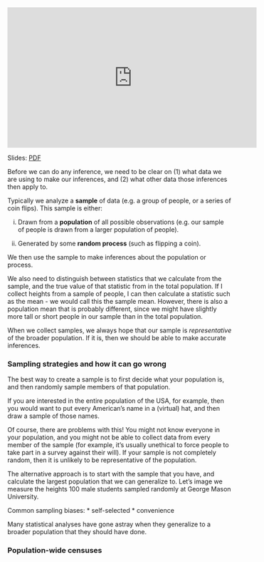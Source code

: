 
<iframe width="560" height="315" src="https://www.youtube.com/embed/VYChbNddUkM?rel=0" frameborder="0" allowfullscreen></iframe>

Slides: [PDF](https://drive.google.com/file/d/1qInq4DXzYsHjmnw2lVu_ffVrAUuzN5ko/view?usp=sharing)

Before we can do any inference, we need to be clear on (1) what data we are using to make our inferences, and (2) what other data those inferences then apply to.

Typically we analyze a **sample** of data (e.g. a group of people, or a series of coin flips). This sample is either:

i. Drawn from a **population** of all possible observations (e.g. our sample of people is drawn from a larger population of people).

ii. Generated by some **random process** (such as flipping a coin).

<!-- TODO: 
add footnote that processes and populations are kind of the same thing 
-->

We then use the sample to make inferences about the population or process.

We also need to distinguish between statistics that we calculate from the sample, and the true value of that statistic from in the total population. If I collect heights from a sample of people, I can then calculate a statistic such as the mean - we would call this the sample mean. However, there is also a population mean that is probably different, since we might have slightly more tall or short people in our sample than in the total population.

When we collect samples, we always hope that our sample is *representative* of the broader population. If it is, then we should be able to make accurate inferences.


### Sampling strategies and how it can go wrong

The best way to create a sample is to first decide what your population is, and then randomly sample members of that population.

If you are interested in the entire population of the USA, for example, then you would want to put every American's name in a (virtual) hat, and then draw a sample of those names.

Of course, there are problems with this! You might not know everyone in your population, and you might not be able to collect data from every member of the sample (for example, it's usually unethical to force people to take part in a survey against their will). 
If your sample is not completely random, then it is unlikely to be representative of the population.

The alternative approach is to start with the sample that you have, and calculate the largest population that we can generalize to. Let's image we measure the heights 100 male students sampled randomly at George Mason University. 

Common sampling biases:
* self-selected
* convenience

Many statistical analyses have gone astray when they generalize to a broader population that they should have done.


### Population-wide censuses

